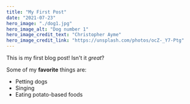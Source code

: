 ```yaml
---
title: "My First Post"
date: "2021-07-23"
hero_image: "./dog1.jpg"
hero_image_alt: "Dog number 1"
hero_image_credit_text: "Christopher Ayme"
hero_image_credit_link: "https://unsplash.com/photos/ocZ-_Y7-Ptg"
---
```


This is my first blog post! Isn't it *great*?

Some of my **favorite** things are:

* Petting dogs
* Singing
* Eating potato-based foods